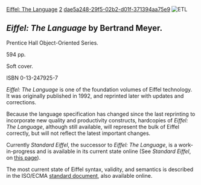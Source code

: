 [[Property:title|Eiffel: The Language]]
[[Property:weight|2]]
[[Property:uuid|dae5a248-29f5-02b2-d01f-371394aa75e9]]
[[Image:ETL]]


=='''''Eiffel: The Language''''' by Bertrand Meyer.==

Prentice Hall Object-Oriented Series.

594 pp.

Soft cover.

<nowiki>ISBN 0-13-247925-7</nowiki>


''Eiffel: The Language'' is one of the foundation volumes of Eiffel technology. It was originally published in 1992, and reprinted later with updates and corrections. 

Because the language specification has changed since the last reprinting to incorporate new quality and productivity constructs, hardcopies of ''Eiffel: The Language'', although still available, will represent the bulk of Eiffel correctly, but will not reflect the latest important changes. 

Currently ''Standard Eiffel'', the successor to ''Eiffel: The Language'', is a work-in-progress and is available in its current state online (See ''Standard Eiffel'', on [http://se.ethz.ch/~meyer/publications/#PSTE this page]). 

The most current state of Eiffel syntax, validity, and semantics is described in the ISO/ECMA [http://www.ecma-international.org/publications/standards/Ecma-367.htm standard document], also available online.


